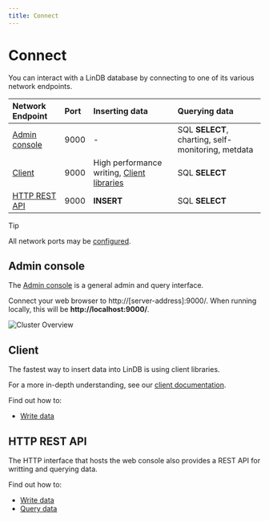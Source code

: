 ```yaml
---
title: Connect
---
```


# Connect

You can interact with a LinDB database by connecting to one of its various
network endpoints.

|Network Endpoint|Port|Inserting data|Querying data|
|:---------------|:---|:-------------------------------------|:------------|
|[Admin console](#admin-console)|9000| - |SQL **SELECT**, charting, self-monitoring, metdata|
|[Client](#client)|9000|High performance writing, [Client libraries](/docs/lindb/client/client-libraries)| SQL **SELECT**|
|[HTTP REST API](#http-rest-api)|9000|**INSERT**|SQL **SELECT**|


> [!TIP]
> All network ports may be [configured](/docs/lindb/reference/configuration).

## Admin console

The [Admin console](/docs/lindb/admin-console/index) is a general admin and query interface.

Connect your web browser to http://[server-address]:9000/. When running locally, this will be **http://localhost:9000/**.


![Cluster Overview](/img/lindb/guide/admin_ui/overview.png#browser)

## Client 

The fastest way to insert data into LinDB is using client libraries.

For a more in-depth understanding, see our [client documentation](/docs/lindb/client/client-libraries).

Find out how to:

* [Write data](/docs/lindb/developer-guide/insert-data/#high-performance-writing)

## HTTP REST API

The HTTP interface that hosts the web console also provides a REST API for writting and querying data.

Find out how to:

* [Write data](/docs/lindb/developer-guide/insert-data/#http-rest-api)
* [Query data](/docs/lindb/developer-guide/query-data/#http-rest-api)
